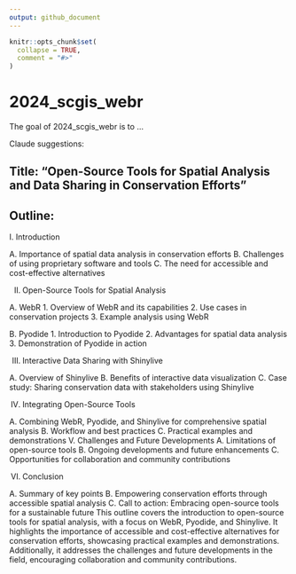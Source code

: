 ```yaml
---
output: github_document
---
```


<!-- README.md is generated from README.Rmd. Please edit that file -->

```r
knitr::opts_chunk$set(
  collapse = TRUE,
  comment = "#>"
)
```

# 2024_scgis_webr

<!-- badges: start -->
<!-- badges: end -->

The goal of 2024_scgis_webr is to ...



Claude suggestions:

## Title: "Open-Source Tools for Spatial Analysis and Data Sharing in Conservation Efforts"
## Outline:
I. Introduction

A. Importance of spatial data analysis in conservation efforts
B. Challenges of using proprietary software and tools
C. The need for accessible and cost-effective alternatives

II. Open-Source Tools for Spatial Analysis

A. WebR
1. Overview of WebR and its capabilities
2. Use cases in conservation projects
3. Example analysis using WebR

B. Pyodide
1. Introduction to Pyodide
2. Advantages for spatial data analysis
3. Demonstration of Pyodide in action

III. Interactive Data Sharing with Shinylive

A. Overview of Shinylive
B. Benefits of interactive data visualization
C. Case study: Sharing conservation data with stakeholders using Shinylive

IV. Integrating Open-Source Tools

A. Combining WebR, Pyodide, and Shinylive for comprehensive spatial analysis
B. Workflow and best practices
C. Practical examples and demonstrations
V. Challenges and Future Developments
A. Limitations of open-source tools
B. Ongoing developments and future enhancements
C. Opportunities for collaboration and community contributions

VI. Conclusion

A. Summary of key points
B. Empowering conservation efforts through accessible spatial analysis
C. Call to action: Embracing open-source tools for a sustainable future
This outline covers the introduction to open-source tools for spatial analysis, with a focus on WebR, Pyodide, and Shinylive. It highlights the importance of accessible and cost-effective alternatives for conservation efforts, showcasing practical examples and demonstrations. Additionally, it addresses the challenges and future developments in the field, encouraging collaboration and community contributions.
